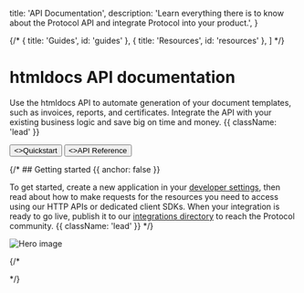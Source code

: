 
  title: 'API Documentation',
  description:
    'Learn everything there is to know about the Protocol API and integrate Protocol into your product.',
}

{/* 
  { title: 'Guides', id: 'guides' },
  { title: 'Resources', id: 'resources' },
] */}

<HeroPattern />

# htmldocs API documentation

Use the htmldocs API to automate generation of your document templates, such as invoices, reports, and certificates. Integrate the API with your existing business logic and save big on time and money. {{ className: 'lead' }}

<div className="not-prose mb-16 mt-6 flex gap-3">
  <Button href="/quickstart" arrow="right">
    <>Quickstart</>
  </Button>
  <Button href="/docs/documents" variant="outline">
    <>API Reference</>
  </Button>
</div>


{/* ## Getting started {{ anchor: false }}

To get started, create a new application in your [developer settings](#), then read about how to make requests for the resources you need to access using our HTTP APIs or dedicated client SDKs. When your integration is ready to go live, publish it to our [integrations directory](#) to reach the Protocol community. {{ className: 'lead' }} */}

<img src={heroImage.src} alt="Hero image" className="w-full" />

<br />

{/* <Guides />

<Resources /> */}
